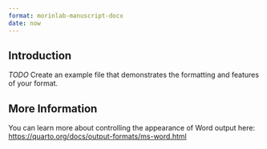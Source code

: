 ```yaml
---
format: morinlab-manuscript-docx
date: now
---
```


## Introduction

*TODO* Create an example file that demonstrates the formatting and features of your format.

## More Information

You can learn more about controlling the appearance of Word output here: <https://quarto.org/docs/output-formats/ms-word.html>

